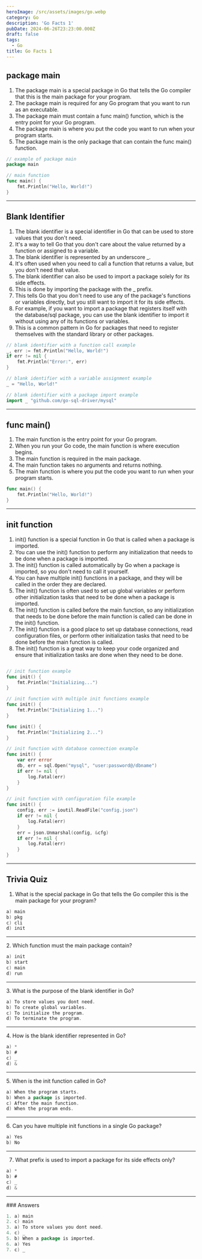 ```yaml
---
heroImage: /src/assets/images/go.webp
category: Go
description: 'Go Facts 1'
pubDate: 2024-06-26T23:23:00.000Z
draft: false
tags:
  - Go
title: Go Facts 1
---
```


## package main

1. The package main is a special package in Go that tells the Go compiler that this is the main package for your program.
2. The package main is required for any Go program that you want to run as an executable.
3. The package main must contain a func main() function, which is the entry point for your Go program.
4. The package main is where you put the code you want to run when your program starts.
5. The package main is the only package that can contain the func main() function.

```go
// example of package main
package main

// main function
func main() {
    fmt.Println("Hello, World!")
}
```

<hr />

## Blank Identifier

1. The blank identifier is a special identifier in Go that can be used to store values that you don't need.
2. It's a way to tell Go that you don't care about the value returned by a function or assigned to a variable.
3. The blank identifier is represented by an underscore \_.
4. It's often used when you need to call a function that returns a value, but you don't need that value.
5. The blank identifier can also be used to import a package solely for its side effects.
6. This is done by importing the package with the \_ prefix.
7. This tells Go that you don't need to use any of the package's functions or variables directly, but you still want to import it for its side effects.
8. For example, if you want to import a package that registers itself with the database/sql package, you can use the blank identifier to import it without using any of its functions or variables.
9. This is a common pattern in Go for packages that need to register themselves with the standard library or other packages.

```go
// blank identifier with a function call example
_, err := fmt.Println("Hello, World!")
if err != nil {
    fmt.Println("Error:", err)
}

// blank identifier with a variable assignment example
_ = "Hello, World!"

// blank identifier with a package import example
import _ "github.com/go-sql-driver/mysql"
```

<hr />

## func main()

1. The main function is the entry point for your Go program.
2. When you run your Go code, the main function is where execution begins.
3. The main function is required in the main package.
4. The main function takes no arguments and returns nothing.
5. The main function is where you put the code you want to run when your program starts.

```go
func main() {
    fmt.Println("Hello, World!")
}
```

<hr />

## init function

1. init() function is a special function in Go that is called when a package is imported.
2. You can use the init() function to perform any initialization that needs to be done when a package is imported.
3. The init() function is called automatically by Go when a package is imported, so you don't need to call it yourself.
4. You can have multiple init() functions in a package, and they will be called in the order they are declared.
5. The init() function is often used to set up global variables or perform other initialization tasks that need to be done when a package is imported.
6. The init() function is called before the main function, so any initialization that needs to be done before the main function is called can be done in the init() function.
7. The init() function is a good place to set up database connections, read configuration files, or perform other initialization tasks that need to be done before the main function is called.
8. The init() function is a great way to keep your code organized and ensure that initialization tasks are done when they need to be done.

```go

// init function example
func init() {
    fmt.Println("Initializing...")
}

// init function with multiple init functions example
func init() {
    fmt.Println("Initializing 1...")
}

func init() {
    fmt.Println("Initializing 2...")
}

// init function with database connection example
func init() {
    var err error
    db, err = sql.Open("mysql", "user:password@/dbname")
    if err != nil {
        log.Fatal(err)
    }
}

// init function with configuration file example
func init() {
    config, err := ioutil.ReadFile("config.json")
    if err != nil {
        log.Fatal(err)
    }
    err = json.Unmarshal(config, &cfg)
    if err != nil {
        log.Fatal(err)
    }
}
```

<hr />

## Trivia Quiz

1. What is the special package in Go that tells the Go compiler this is the main package for your program?

```go
a) main
b) pkg
c) cli
d) init
```

<hr />
2. Which function must the main package contain?

```go
a) init
b) start
c) main
d) run
```

<hr />
3. What is the purpose of the blank identifier in Go?

```go
a) To store values you dont need.
b) To create global variables.
c) To initialize the program.
d) To terminate the program.
```

<hr />
4. How is the blank identifier represented in Go?

```go
a) *
b) #
c) _
d) &
```

<hr />
5. When is the init function called in Go?

```go
a) When the program starts.
b) When a package is imported.
c) After the main function.
d) When the program ends.
```

<hr />
6. Can you have multiple init functions in a single Go package?

```go
a) Yes
b) No
```

<hr />

7. What prefix is used to import a package for its side effects only?

```go
a) *
b) #
c) _
d) &
```

<hr />
### Answers

```go
1. a) main
2. c) main
3. a) To store values you dont need.
4. c) _
5. b) When a package is imported.
6. a) Yes
7. c) _
```
